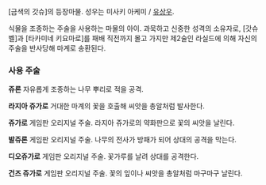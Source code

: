 [금색의 갓슈]의 등장마물. 성우는 미사키 아케미 / [[유상우]].

식물을 조종하는 주술을 사용하는 마물의 아이. 과묵하고 신중한 성격의 소유자로, [갓슈 벨]과 [타카미네 키요마로]를 패배 직전까지 몰고 가지만 제2술인 라실드에 의해 자신의 주술을 반사당해 마계로 송환된다.

=== 사용 주술 ===
'''쥬론'''
자유롭게 조종하는 나무 뿌리로 적을 공격.

'''라지아 쥬가로'''
거대한 마계의 꽃을 호출해 씨앗을 총알처럼 발사한다.

'''쥬가로'''
게임판 오리지널 주술. 라지아 쥬가로의 약화판으로 꽃의 씨앗을 날린다.

'''발쥬론'''
게임판 오리지널 주술. 나무의 전사가 방패가 되어 상대의 공격을 막는다.

'''디오쥬가로'''
게임판 오리지널 주술. 꽃가루를 날려 상대를 공격한다.

'''건즈 쥬가로'''
게임판 오리지널 주술. 꽃의 잎이나 씨앗을 총알처럼 마구마구 날린다.
